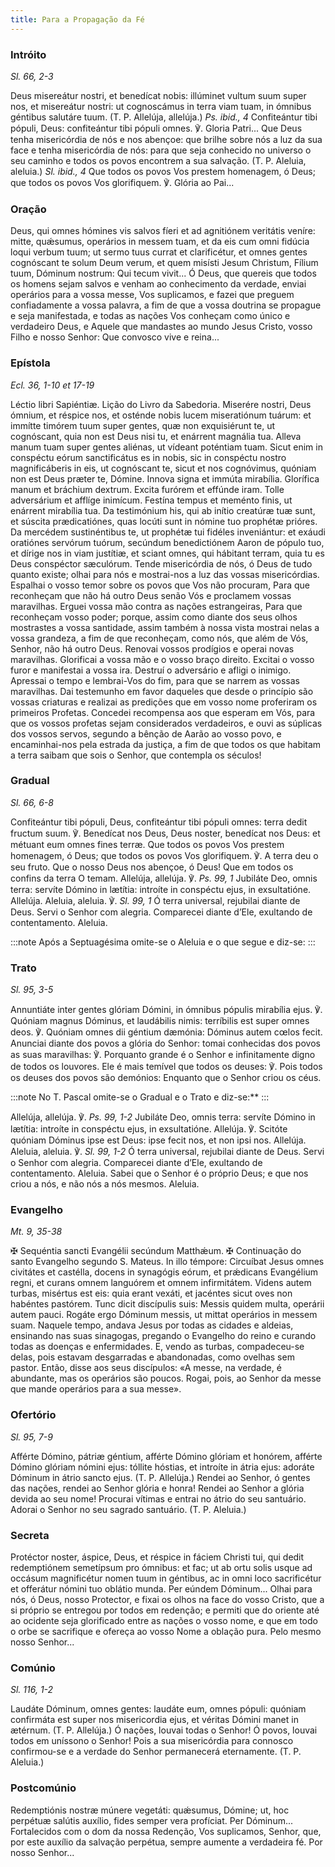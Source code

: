 ```yaml
---
title: Para a Propagação da Fé
---
```


### Intróito

<em>Sl. 66, 2-3</em>

<div class="side-by-side not-content">
  <span>
    Deus misereátur nostri, et benedícat nobis: illúminet vultum suum super nos,
    et misereátur nostri: ut cognoscámus in terra viam tuam, in ómnibus géntibus
    salutáre tuum. (T. P. Allelúja, allelúja.) <em>Ps. ibid., 4</em>
    Confiteántur tibi pópuli, Deus: confiteántur tibi pópuli omnes. ℣. Gloria Patri...
  </span>
  <span>
    Que Deus tenha misericórdia de nós e nos abençoe: que brilhe sobre nós a luz
    da sua face e tenha misericórdia de nós: para que seja conhecido no universo
    o seu caminho e todos os povos encontrem a sua salvação. (T. P. Aleluia,
    aleluia.) <em>Sl. ibid., 4</em> Que todos os povos Vos prestem homenagem, ó
    Deus; que todos os povos Vos glorifiquem. ℣. Glória ao Pai...
  </span>
</div>

### Oração

<div class="side-by-side not-content">
  <span>
    Deus, qui omnes hómines vis salvos fíeri et ad agnitiónem veritátis veníre:
    mitte, quǽsumus, operários in messem tuam, et da eis cum omni fidúcia loqui
    verbum tuum; ut sermo tuus currat et clarificétur, et omnes gentes
    cognóscant te solum Deum verum, et quem misísti Jesum Christum, Fílium tuum,
    Dóminum nostrum: Qui tecum vivit...
  </span>
  <span>
    Ó Deus, que quereis que todos os homens sejam salvos e venham ao
    conhecimento da verdade, enviai operários para a vossa messe, Vos
    suplicamos, e fazei que preguem confiadamente a vossa palavra, a fim de que
    a vossa doutrina se propague e seja manifestada, e todas as nações Vos
    conheçam como único e verdadeiro Deus, e Aquele que mandastes ao mundo Jesus
    Cristo, vosso Filho e nosso Senhor: Que convosco vive e reina...
  </span>
</div>

### Epístola

<em>Ecl. 36, 1-10 et 17-19</em>

<div class="side-by-side not-content">
  <span>Léctio libri Sapiéntiæ.</span>
  <span>Lição do Livro da Sabedoria.</span>
  <span>
    Miserére nostri, Deus ómnium, et réspice nos, et osténde nobis lucem
    miseratiónum tuárum: et immítte timórem tuum super gentes, quæ non
    exquisiérunt te, ut cognóscant, quia non est Deus nisi tu, et enárrent
    magnália tua. Alleva manum tuam super gentes aliénas, ut vídeant poténtiam
    tuam. Sicut enim in conspéctu eórum sanctificátus es in nobis, sic in
    conspéctu nostro magnificáberis in eis, ut cognóscant te, sicut et nos
    cognóvimus, quóniam non est Deus præter te, Dómine. Innova signa et immúta
    mirabília. Glorífica manum et bráchium dextrum. Excita furórem et effúnde
    iram. Tolle adversárium et afflíge inimícum. Festína tempus et meménto
    finis, ut enárrent mirabília tua. Da testimónium his, qui ab inítio creatúræ
    tuæ sunt, et súscita prædicatiónes, quas locúti sunt in nómine tuo prophétæ
    prióres. Da mercédem sustinéntibus te, ut prophétæ tui fidéles inveniántur:
    et exáudi oratiónes servórum tuórum, secúndum benedictiónem Aaron de pópulo
    tuo, et dírige nos in viam justítiæ, et sciant omnes, qui hábitant terram,
    quia tu es Deus conspéctor sæculórum.
  </span>
  <span>
    Tende misericórdia de nós, ó Deus de tudo quanto existe; olhai para nós e
    mostrai-nos a luz das vossas misericórdias. Espalhai o vosso temor sobre os
    povos que Vos não procuram, Para que reconheçam que não há outro Deus senão
    Vós e proclamem vossas maravilhas. Erguei vossa mão contra as nações
    estrangeiras, Para que reconheçam vosso poder; porque, assim como diante dos
    seus olhos mostrastes a vossa santidade, assim também à nossa vista mostrai
    nelas a vossa grandeza, a fim de que reconheçam, como nós, que além de Vós,
    Senhor, não há outro Deus. Renovai vossos prodígios e operai novas
    maravilhas. Glorificai a vossa mão e o vosso braço direito. Excitai o vosso
    furor e manifestai a vossa ira. Destruí o adversário e afligi o inimigo.
    Apressai o tempo e lembrai-Vos do fim, para que se narrem as vossas
    maravilhas. Dai testemunho em favor daqueles que desde o princípio são
    vossas criaturas e realizai as predições que em vosso nome proferiram os
    primeiros Profetas. Concedei recompensa aos que esperam em Vós, para que os
    vossos profetas sejam considerados verdadeiros, e ouvi as súplicas dos
    vossos servos, segundo a bênção de Aarão ao vosso povo, e encaminhai-nos
    pela estrada da justiça, a fim de que todos os que habitam a terra saibam
    que sois o Senhor, que contempla os séculos!
  </span>
</div>

### Gradual

<em>Sl. 66, 6-8</em>

<div class="side-by-side not-content">
  <span>
    Confiteántur tibi pópuli, Deus, confiteántur tibi pópuli omnes: terra dedit
    fructum suum. ℣. Benedícat nos Deus, Deus noster, benedícat nos Deus: et
    métuant eum omnes fines terræ.
  </span>
  <span>
    Que todos os povos Vos prestem homenagem, ó Deus; que todos os povos Vos
    glorifiquem. ℣. A terra deu o seu fruto. Que o nosso Deus nos abençoe, ó
    Deus! Que em todos os confins da terra O temam.
  </span>
  <span>
    Allelúja, allelúja. ℣. <em>Ps. 99, 1</em> Jubiláte Deo, omnis terra: servíte
    Dómino in lætítia: introíte in conspéctu ejus, in exsultatióne. Allelúja.
  </span>
  <span>
    Aleluia, aleluia. ℣. <em>Sl. 99, 1</em> Ó terra universal, rejubilai diante
    de Deus. Servi o Senhor com alegria. Comparecei diante d’Ele, exultando de
    contentamento. Aleluia.
  </span>
</div>

:::note
Após a Septuagésima omite-se o Aleluia e o que segue e diz-se:
:::

### Trato

<em>Sl. 95, 3-5</em>

<div class="side-by-side not-content">
  <span>
    Annuntiáte inter gentes glóriam Dómini, in ómnibus pópulis mirabília ejus.
    ℣. Quóniam magnus Dóminus, et laudábilis nimis: terríbilis est super omnes
    deos. ℣. Quóniam omnes dii géntium dæmónia: Dóminus autem cœlos fecit.
  </span>
  <span>
    Anunciai diante dos povos a glória do Senhor: tomai conhecidas dos povos as
    suas maravilhas: ℣. Porquanto grande é o Senhor e infinitamente digno de
    todos os louvores. Ele é mais temível que todos os deuses: ℣. Pois todos os
    deuses dos povos são demónios: Enquanto que o Senhor criou os céus.
  </span>
</div>

:::note
No T. Pascal omite-se o Gradual e o Trato e diz-se:\*\*
:::

<div class="side-by-side not-content">
  <span>
    Allelúja, allelúja. ℣. <em>Ps. 99, 1-2</em> Jubiláte Deo, omnis terra:
    servíte Dómino in lætítia: introíte in conspéctu ejus, in exsultatióne.
    Allelúja. ℣. Scitóte quóniam Dóminus ipse est Deus: ipse fecit nos, et non
    ipsi nos. Allelúja.
  </span>
  <span>
    Aleluia, aleluia. ℣. <em>Sl. 99, 1-2</em> Ó terra universal, rejubilai
    diante de Deus. Servi o Senhor com alegria. Comparecei diante d’Ele,
    exultando de contentamento. Aleluia. Sabei que o Senhor é o próprio Deus; e
    que nos criou a nós, e não nós a nós mesmos. Aleluia.
  </span>
</div>

### Evangelho

<em>Mt. 9, 35-38</em>

<div class="side-by-side not-content">
  <span>
    <span class="cross text-red-500">✠</span> Sequéntia sancti Evangélii
    secúndum Matthǽum.
  </span>
  <span>
    <span class="cross text-red-500">✠</span> Continuação do santo Evangelho
    segundo S. Mateus.
  </span>
  <span>
    In illo témpore: Circuíbat Jesus omnes civitátes et castélla, docens in
    synagógis eórum, et prǽdicans Evangélium regni, et curans omnem languórem et
    omnem infirmitátem. Videns autem turbas, misértus est eis: quia erant
    vexáti, et jacéntes sicut oves non habéntes pastórem. Tunc dicit discípulis
    suis: Messis quidem multa, operárii autem pauci. Rogáte ergo Dóminum messis,
    ut mittat operários in messem suam.
  </span>
  <span>
    Naquele tempo, andava Jesus por todas as cidades e aldeias, ensinando nas
    suas sinagogas, pregando o Evangelho do reino e curando todas as doenças e
    enfermidades. E, vendo as turbas, compadeceu-se delas, pois estavam
    desgarradas e abandonadas, como ovelhas sem pastor. Então, disse aos seus
    discípulos: «A messe, na verdade, é abundante, mas os operários são poucos.
    Rogai, pois, ao Senhor da messe que mande operários para a sua messe».
  </span>
</div>

### Ofertório

<em>Sl. 95, 7-9</em>

<div class="side-by-side not-content">
  <span>
    Afférte Dómino, pátriæ géntium, afférte Dómino glóriam et honórem, afférte
    Dómino glóriam nómini ejus: tóllite hóstias, et introíte in átria ejus:
    adoráte Dóminum in átrio sancto ejus. (T. P. Allelúja.)
  </span>
  <span>
    Rendei ao Senhor, ó gentes das nações, rendei ao Senhor glória e honra!
    Rendei ao Senhor a glória devida ao seu nome! Procurai vítimas e entrai no
    átrio do seu santuário. Adorai o Senhor no seu sagrado santuário. (T. P.
    Aleluia.)
  </span>
</div>

### Secreta

<div class="side-by-side not-content">
  <span>
    Protéctor noster, áspice, Deus, et réspice in fáciem Christi tui, qui dedit
    redemptiónem semetípsum pro ómnibus: et fac; ut ab ortu solis usque ad
    occásum magnificétur nomen tuum in géntibus, ac in omni loco sacrificétur et
    offerátur nómini tuo oblátio munda. Per eúndem Dóminum...
  </span>
  <span>
    Olhai para nós, ó Deus, nosso Protector, e fixai os olhos na face do vosso
    Cristo, que a si próprio se entregou por todos em redenção; e permiti que do
    oriente até ao ocidente seja glorificado entre as nações o vosso nome, e que
    em todo o orbe se sacrifique e ofereça ao vosso Nome a oblação pura. Pelo
    mesmo nosso Senhor...
  </span>
</div>

### Comúnio

<em>Sl. 116, 1-2</em>

<div class="side-by-side not-content">
  <span>
    Laudáte Dóminum, omnes gentes: laudáte eum, omnes pópuli: quóniam confirmáta
    est super nos misericordia ejus, et véritas Dómini manet in ætérnum. (T. P.
    Allelúja.)
  </span>
  <span>
    Ó nações, louvai todas o Senhor! Ó povos, louvai todos em uníssono o Senhor!
    Pois a sua misericórdia para connosco confirmou-se e a verdade do Senhor
    permanecerá eternamente. (T. P. Aleluia.)
  </span>
</div>

### Postcomúnio

<div class="side-by-side not-content">
  <span>
    Redemptiónis nostræ múnere vegetáti: quǽsumus, Dómine; ut, hoc perpétuæ
    salútis auxílio, fides semper vera profíciat. Per Dóminum...
  </span>
  <span>
    Fortalecidos com o dom da nossa Redenção, Vos suplicamos, Senhor, que, por
    este auxílio da salvação perpétua, sempre aumente a verdadeira fé. Por nosso
    Senhor...
  </span>
</div>
